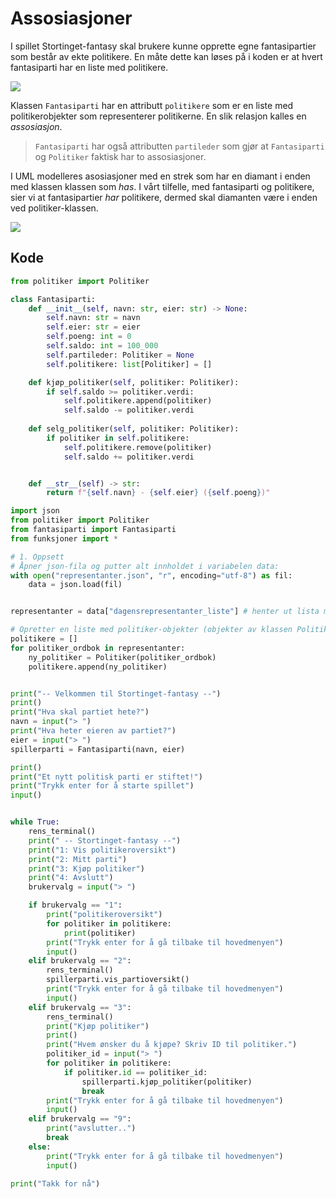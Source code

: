 # Assosiasjoner

I spillet Stortinget-fantasy skal brukere kunne opprette egne fantasipartier som består av ekte politikere.
En måte dette kan løses på i koden er at hvert fantasiparti har en liste med politikere.


![](./bilder/uml-fantasiparti.png)

Klassen `Fantasiparti` har en attributt `politikere` som er en liste med politikerobjekter som representerer politikerne.
En slik relasjon kalles en _assosiasjon_.

> `Fantasiparti` har også attributten `partileder` som gjør at `Fantasiparti` og `Politiker` faktisk har to assosiasjoner.

I UML modelleres asosiasjoner med en strek som har en diamant i enden med klassen klassen som _has_.
I vårt tilfelle, med fantasiparti og politikere, sier vi at fantasipartier _har_ politikere, dermed skal diamanten være i enden ved politiker-klassen.

![](./bilder/uml-stortinget.png)

## Kode

```python filename="politiker.py" showLineNumbers
from politiker import Politiker

class Fantasiparti:
    def __init__(self, navn: str, eier: str) -> None:
        self.navn: str = navn
        self.eier: str = eier
        self.poeng: int = 0
        self.saldo: int = 100_000
        self.partileder: Politiker = None
        self.politikere: list[Politiker] = []

    def kjøp_politiker(self, politiker: Politiker):
        if self.saldo >= politiker.verdi:
            self.politikere.append(politiker)
            self.saldo -= politiker.verdi
    
    def selg_politiker(self, politiker: Politiker):
        if politiker in self.politikere:
            self.politikere.remove(politiker)
            self.saldo += politiker.verdi


    def __str__(self) -> str:
        return f"{self.navn} - {self.eier} ({self.poeng})"
```

```python filename="spill.py" showLineNumbers
import json
from politiker import Politiker
from fantasiparti import Fantasiparti
from funksjoner import *

# 1. Oppsett
# Åpner json-fila og putter alt innholdet i variabelen data:
with open("representanter.json", "r", encoding="utf-8") as fil:
    data = json.load(fil)


representanter = data["dagensrepresentanter_liste"] # henter ut lista med representanter

# Opretter en liste med politiker-objekter (objekter av klassen Politiker):
politikere = []
for politiker_ordbok in representanter:
    ny_politiker = Politiker(politiker_ordbok)
    politikere.append(ny_politiker)


print("-- Velkommen til Stortinget-fantasy --")
print()
print("Hva skal partiet hete?")
navn = input("> ")
print("Hva heter eieren av partiet?")
eier = input("> ")
spillerparti = Fantasiparti(navn, eier)

print()
print("Et nytt politisk parti er stiftet!")
print("Trykk enter for å starte spillet")
input()


while True:
    rens_terminal()
    print(" -- Stortinget-fantasy --")
    print("1: Vis politikeroversikt")
    print("2: Mitt parti")
    print("3: Kjøp politiker")
    print("4: Avslutt")
    brukervalg = input("> ")

    if brukervalg == "1":
        print("politikeroversikt")
        for politiker in politikere:
            print(politiker)
        print("Trykk enter for å gå tilbake til hovedmenyen")
        input()
    elif brukervalg == "2":
        rens_terminal()
        spillerparti.vis_partioversikt()
        print("Trykk enter for å gå tilbake til hovedmenyen")
        input()
    elif brukervalg == "3":
        rens_terminal()
        print("Kjøp politiker")
        print()
        print("Hvem ønsker du å kjøpe? Skriv ID til politiker.")
        politiker_id = input("> ")
        for politiker in politikere:
            if politiker.id == politiker_id:
                spillerparti.kjøp_politiker(politiker)
                break
        print("Trykk enter for å gå tilbake til hovedmenyen")
        input()
    elif brukervalg == "9":
        print("avslutter..")
        break
    else:
        print("Trykk enter for å gå tilbake til hovedmenyen")
        input()
        
print("Takk for nå")

```